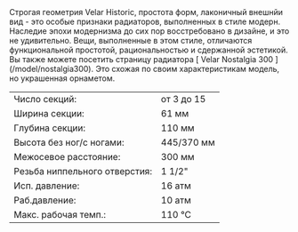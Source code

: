 <span class="leading-6">
  Строгая геометрия Velar Historic, простота форм, лаконичный внешнйи вид - это
  особые признаки радиаторов, выполненных в стиле модерн. Наследие эпохи
  модернизма до сих пор восстребовано в дизайне, и это не удивительно. Вещи,
  выполненные в этом стиле, отличаются функциональной простотой, рациональностью
  и сдержанной эстетикой.
</span>
<span class="leading-6">
  Вы также можете посетить страницу радиатора [
  <span class="text-red-500 hover:underline">Velar Nostalgia 300</span>
  ](/model/nostalgia300). Это схожая по своим характеристикам модель, но украшенная
  орнаметом.
</span>

<table class="text-xs w-full">
  <tr class="hover:bg-neutral-100">
    <td class="py-1 px-1">Число секций:</td>
    <td class="py-1">от 3 до 15</td>
  </tr>
  <tr class="hover:bg-neutral-100">
    <td class="py-1 px-1">Ширина секции:</td>
    <td class="py-1">61 мм</td>
  </tr>
  <tr class="hover:bg-neutral-100">
    <td class="py-1 px-1">Глубина секции:</td>
    <td class="py-1">110 мм</td>
  </tr>
  <tr class="hover:bg-neutral-100">
    <td class="py-1 px-1">Высота без ног/с ногами:</td>
    <td class="py-1">445/370 мм</td>
  </tr>
  <tr class="hover:bg-neutral-100">
    <td class="py-1 px-1">Межосевое расстояние:</td>
    <td class="py-1">300 мм</td>
  </tr>
  <tr class="hover:bg-neutral-100">
    <td class="py-1 px-1">Резьба ниппельного отверстия:</td>
    <td class="py-1">1 1/2"</td>
  </tr>
  <tr class="hover:bg-neutral-100">
    <td class="py-1 px-1">Исп. давление:</td>
    <td class="py-1">16 атм</td>
  </tr>
  <tr class="hover:bg-neutral-100">
    <td class="py-1 px-1">Раб.давление:</td>
    <td class="py-1">10 атм</td>
  </tr>
  <tr class="hover:bg-neutral-100">
    <td class="py-1 px-1">Макс. рабочая темп.:</td>
    <td class="py-1">110 °C</td>
  </tr>
</table>
